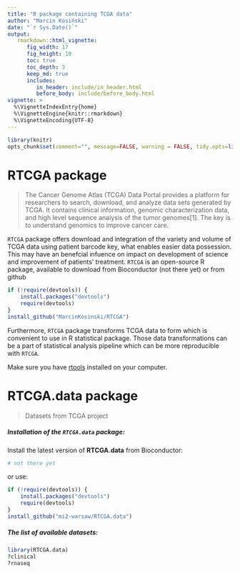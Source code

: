 ```yaml
---
title: "R package containing TCGA data"
author: "Marcin Kosiński"
date: "`r Sys.Date()`"
output: 
   rmarkdown::html_vignette:
      fig_width: 17
      fig_height: 10
      toc: true
      toc_depth: 3
      keep_md: true
      includes:
         in_header: include/in_header.html
         before_body: include/before_body.html
vignette: >
  %\VignetteIndexEntry{home}
  %\VignetteEngine{knitr::rmarkdown}
  %\VignetteEncoding{UTF-8}
---
```


```r
library(knitr)
opts_chunk$set(comment="", message=FALSE, warning = FALSE, tidy.opts=list(keep.blank.line=TRUE, width.cutoff=150),options(width=150), cache=TRUE, eval = FALSE)
```

# RTCGA package

> The Cancer Genome Atlas (TCGA) Data Portal provides a platform for researchers to search, download, and analyze data sets generated by TCGA. It contains clinical information, genomic characterization data, and high level sequence analysis of the tumor genomes[1]. The key is to understand genomics to improve cancer care.

`RTCGA` package offers download and integration of the variety and volume of TCGA data using patient barcode key, what enables easier data possession. This may have an benefcial infuence on impact on development of science and improvement of patients' treatment. `RTCGA` is an open-source R package, available to download from Bioconductor (not there yet) or from github
```r
if (!require(devtools)) {
    install.packages("devtools")
    require(devtools)
}
install_github("MarcinKosinski/RTCGA")
```

Furthermore, `RTCGA` package transforms TCGA data to form which is convenient to use in R statistical package. Those data transformations can be a part of statistical analysis pipeline which can be more reproducible with `RTCGA`.

Make sure you have [rtools](http://cran.r-project.org/bin/windows/Rtools/) installed on your computer.

# RTCGA.data package

> Datasets from TCGA project

<h5> Installation of the `RTCGA.data` package: </h5>
Install the latest version of **RTCGA.data** from Bioconductor:
```r
# not there yet
```
or use:
```r
if (!require(devtools)) {
    install.packages("devtools")
    require(devtools)
}
install_github("mi2-warsaw/RTCGA.data")
```

<h5> The list of available datasets: </h5>
```r
library(RTCGA.data)
?clinical
?rnaseq
```
